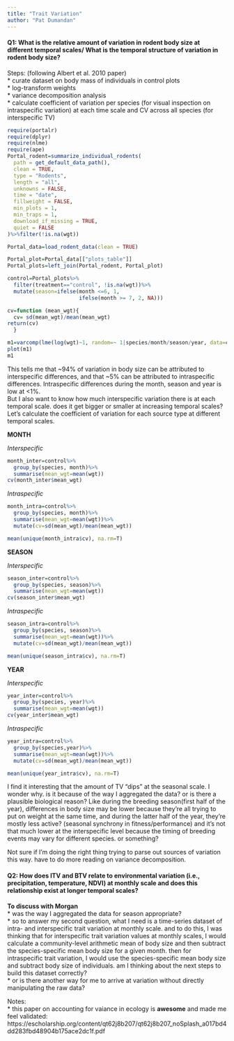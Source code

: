 ```yaml
---
title: "Trait Variation"
author: "Pat Dumandan"
---
```

#### Q1: What is the relative amount of variation in rodent body size at different temporal scales/ What is the temporal structure of variation in rodent body size?  

Steps: (following Albert et al. 2010 paper)  
* curate dataset on body mass of individuals in control plots  
* log-transform weights  
* variance decomposition analysis  
* calculate coefficient of variation per species (for visual inspection on intraspecific variation) at each time scale and CV across all species (for interspecific TV)


```r
require(portalr)
require(dplyr)
require(nlme)
require(ape)
Portal_rodent=summarize_individual_rodents(
  path = get_default_data_path(),
  clean = TRUE,
  type = "Rodents",
  length = "all",
  unknowns = FALSE,
  time = "date",
  fillweight = FALSE,
  min_plots = 1,
  min_traps = 1,
  download_if_missing = TRUE,
  quiet = FALSE
)%>%filter(!is.na(wgt))

Portal_data=load_rodent_data(clean = TRUE)

Portal_plot=Portal_data[["plots_table"]]
Portal_plots=left_join(Portal_rodent, Portal_plot)

control=Portal_plots%>%
  filter(treatment=="control", !is.na(wgt))%>%
  mutate(season=ifelse(month <=6, 1,
                       ifelse(month >= 7, 2, NA)))

cv=function (mean_wgt){
  cv= sd(mean_wgt)/mean(mean_wgt)
return(cv)
  }
```  

```r
m1=varcomp(lme(log(wgt)~1, random=~ 1|species/month/season/year, data=control),scale=T)
plot(m1)
m1
```  
This tells me that ~94% of variation in body size can be attributed to interspecific differences, and that ~5% can be attributed to intraspecific differences. Intraspecific differences during the month, season and year is low at <1%.   
But I also want to know how much interspecific variation there is at each temporal scale. does it get bigger or smaller at increasing temporal scales? Let's calculate the coefficient of variation for each source type at different temporal scales.


**MONTH**  

*Interspecific*

```r
month_inter=control%>%
  group_by(species, month)%>%
  summarise(mean_wgt=mean(wgt))
cv(month_inter$mean_wgt)

```

*Intraspecific*

```r
month_intra=control%>%
  group_by(species, month)%>%
  summarise(mean_wgt=mean(wgt))%>%
  mutate(cv=sd(mean_wgt)/mean(mean_wgt))

mean(unique(month_intra$cv), na.rm=T)
```  

**SEASON**  

*Interspecific*

```r
season_inter=control%>%
  group_by(species, season)%>%
  summarise(mean_wgt=mean(wgt))
cv(season_inter$mean_wgt)

```

*Intraspecific*

```r
season_intra=control%>%
  group_by(species, season)%>%
  summarise(mean_wgt=mean(wgt))%>%
  mutate(cv=sd(mean_wgt)/mean(mean_wgt))

mean(unique(season_intra$cv), na.rm=T)
```  

**YEAR**    

*Interspecific*

```r
year_inter=control%>%
  group_by(species, year)%>%
  summarise(mean_wgt=mean(wgt))
cv(year_inter$mean_wgt)

```

*Intraspecific*

```r
year_intra=control%>%
  group_by(species,year)%>%
  summarise(mean_wgt=mean(wgt))%>%
  mutate(cv=sd(mean_wgt)/mean(mean_wgt))

mean(unique(year_intra$cv), na.rm=T)
```  
I find it interesting that the amount of TV "dips" at the seasonal scale. I wonder why. is it because of the way I aggregated the data? or is there a plausible biological reason? Like during the breeding season(first half of the year), differences in body size may be lower because they're all trying to put on weight at the same time, and during the latter half of the year, they're mostly less active? (seasonal synchrony in fitness/performance) and it's not that much lower at the interspecific level because the timing of breeding events may vary for different species. or something?  

Not sure if I'm doing the right thing trying to parse out sources of variation this way. have to do more reading on variance decomposition.  

#### Q2: How does ITV and BTV relate to environmental variation (i.e., precipitation, temperature, NDVI) at monthly scale and does this relationship exist at longer temporal scales?  

**To discuss with Morgan**  
* was the way I aggregated the data for season appropriate?   
* so to answer my second question, what I need is a time-series dataset of intra- and interspecific trait variation at monthly scale. and to do this, I was thinking that for interspecific trait variation values at monthly scales, I would calculate a community-level arithmetic mean of body size and then subtract the species-specific mean body size for a given month. then for intraspecific trait variation, I would use the species-specific mean body size and subtract body size of individuals. am I thinking about the next steps to build this dataset correctly?  
* or is there another way for me to arrive at variation without directly manipulating the raw data?  


Notes:  
* this paper on accounting for vaiance in ecology is **awesome** and made me feel validated: https://escholarship.org/content/qt62j8b207/qt62j8b207_noSplash_a017bd4dd283fbd48904b175ace2dc1f.pdf 